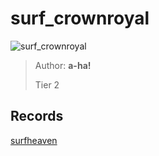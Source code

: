 
# surf_crownroyal

![surf_crownroyal](https://raw.githubusercontent.com/Sayt123/SurfMapPics/Maps-and-bonuses/csgo/surf_crownroyal.jpg)

> Author: **a-ha!**
>
> Tier 2

## Records

[surfheaven](https://surfheaven.eu/map/surf_crownroyal)
